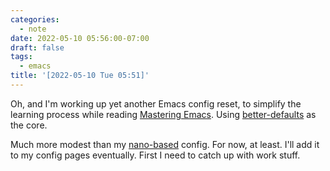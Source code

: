 ```yaml
---
categories:
  - note
date: 2022-05-10 05:56:00-07:00
draft: false
tags:
  - emacs
title: '[2022-05-10 Tue 05:51]'
---
```


Oh, and I'm working up yet another Emacs config reset, to simplify the learning process while reading [Mastering Emacs](https://www.masteringemacs.org). Using [better-defaults](https://git.sr.ht/~technomancy/better-defaults) as the core.

Much more modest than my [nano-based](https://randomgeekery.org/config/emacs/nano/) config. For now, at least. I'll add it to my config pages eventually. First I need to catch up with work stuff.
